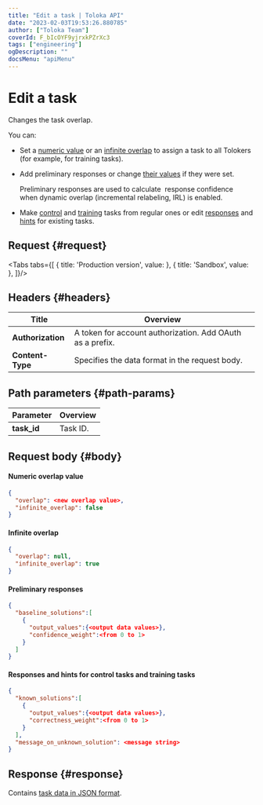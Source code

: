 ```yaml
---
title: "Edit a task | Toloka API"
date: "2023-02-03T19:53:26.880785"
author: ["Toloka Team"]
coverId: F_bIcOYF9yjrxkPZrXc3
tags: ["engineering"]
ogDescription: ""
docsMenu: "apiMenu"
---
```



# Edit a task

<Announce/>

Changes the task overlap.

You can:

- Set a [numeric value](/docs-new/api/create-task#overlap) or an [infinite overlap](/docs-new/api/create-task#infinite) to assign a task to all Tolokers (for example, for training tasks).

- Add preliminary responses or change [their values](/docs-new/api/create-task#baseline) if they were set.

    Preliminary responses are used to calculate  response confidence when dynamic overlap (incremental relabeling, IRL) is enabled.

- Make [control](https://toloka.ai/en/docs/glossary#control-task) and [training](https://toloka.ai/en/docs/glossary#training-task) tasks from regular ones or edit [responses](/docs-new/api/create-task#known) and [hints](/docs-new/api/create-task#message) for existing tasks.

## Request {#request}

<Tabs tabs={[
  { title: 'Production version', value: <EditTaskOverlapList1/> },
  { title: 'Sandbox', value: <EditTaskOverlapList2/> },
]}/>

## Headers {#headers}

Title | Overview
----- | -----
**Authorization** | A token for account authorization. Add OAuth as a prefix.
**Content-Type** | Specifies the data format in the request body.

## Path parameters {#path-params}

Parameter | Overview
----- | -----
**task_id** | Task ID.

## Request body {#body}

#### Numeric overlap value

```json
{
  "overlap": <new overlap value>,
  "infinite_overlap": false
}
```

#### Infinite overlap

```json
{
  "overlap": null,
  "infinite_overlap": true
}
```

#### Preliminary responses

```json
{
  "baseline_solutions":[
    {
      "output_values":{<output data values>},
      "confidence_weight":<from 0 to 1>
    }
  ]
}
```

#### Responses and hints for control tasks and training tasks

```json
{
  "known_solutions":[
    {
      "output_values":{<output data values>},
      "correctness_weight":<from 0 to 1>
    }
  ],
  "message_on_unknown_solution": <message string>
}
```

## Response {#response}

Contains [task data in JSON format](/docs-new/api/create-task#body).